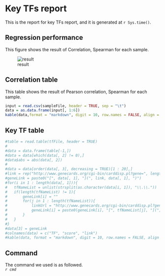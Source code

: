 # Key TFs report

This is the report for key TFs report, and it is generated at `r Sys.time()`.

## Regression performance
This figure shows the result of Correlation, Spearman for each sample.

![result](`r performanceFile`)

## Correlation table
This table shows the result of Pearson correlation, Spearman for each sample.

```r
input = read.csv(sampleFile, header = TRUE, sep = "\t")
data = as.data.frame(input[, 1:6])
kable(data,format = "markdown", digit = 10, row.names = FALSE, align = "l", pad = 2)
```

## Key TF table

```r
#table = read.table(tfFile, header = TRUE)
#
#data = data.frame(table[-1,])
#data = data[which(data[, 2] != 0),]
#data$abs = abs(data[, 2])
#
#data = data[order(data[, 3], decreasing = TRUE)[1 : 20],]
#link = rep("http://www.genecards.org/cgi-bin/carddisp.pl?gene=", length(data[, 1]))
#geneLink = paste0("[", data[, 1], "](", link, data[, 1], ")")
#for(i in 1 : length(data[, 1])){
#	tfNameList = unlist(strsplit(as.character(data[i, 1]), "\\.\\."))
#	if(length(tfNameList) != 1){
#		geneLink[i] = ""
#		for(j in 1 : length(tfNameList)){
#			linkUrl = "http://www.genecards.org/cgi-bin/carddisp.pl?gene="
#			geneLink[i] = paste0(geneLink[i], "[", tfNameList[j], "](", linkUrl, tfNameList[j], ") ")
#		}
#	}
#}
#data[3] = geneLink
#colnames(data) = c("TF", "score", "link")
#kable(data, format = "markdown", digit = 10, row.names = FALSE, align = "l", pad = 2)

```

## Command 
The command we used is as followed.<br />
*`r cmd`*<br />
